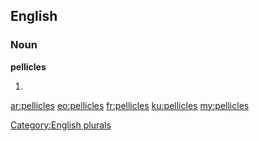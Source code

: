 ==English==

===Noun===
'''pellicles'''

# {{plural of|[[pellicle]]}}

[[Category:English plurals]]

[[ar:pellicles]]
[[eo:pellicles]]
[[fr:pellicles]]
[[ku:pellicles]]
[[my:pellicles]]